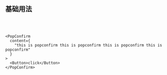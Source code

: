 ## 基础用法

<br />
<br />

```tsx live=true
<PopConfirm
  content={
    "this is popconfirm this is popconfirm this is popconfirm this is popconfirm"
  }
>
  <Button>click</Button>
</PopConfirm>
```
